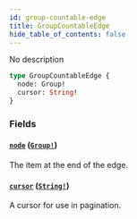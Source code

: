 ```yaml
---
id: group-countable-edge
title: GroupCountableEdge
hide_table_of_contents: false
---
```


No description

```graphql
type GroupCountableEdge {
  node: Group!
  cursor: String!
}
```

### Fields

#### [`node`](#) ([`Group!`](../../../developer/api-reference/objects/group))

The item at the end of the edge.

#### [`cursor`](#) ([`String!`](../../../developer/api-reference/scalars/string))

A cursor for use in pagination.
